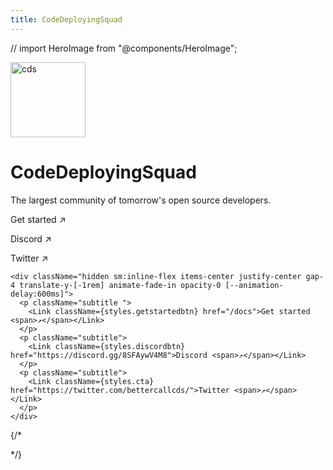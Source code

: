 ```yaml
---
title: CodeDeployingSquad
---
```


// import HeroImage from "@components/HeroImage";


<div className="home-content">
  <div className="content-container flex flex-col min-h-[calc(100svh-var(--nextra-navbar-height))] justify-center items-center">
    <div className="relative flex justify-center items-center translate-y-[-1rem] animate-fade-in opacity-0">
      <div className="  absolute flex justify-center items-center animate-blob top-16">
        <div className=" absolute -right-52 w-40 h-40  bg-indigo-500 opacity-50 rounded-full blur-3xl  "></div>
        <div className=" absolute -left-52 w-40 h-40 bg-blue-500 opacity-50 rounded-full blur-3xl "></div>
        </div>
          <Image
            className=" shadow-2xl rounded-full z-0"
            alt="cds"
            src="/cds_circle.png"
            width="120"
            height="120"
          />
      </div>
    <h1 className="headline translate-y-[-1rem] animate-fade-in opacity-0 [--animation-delay:200ms]">CodeDeployingSquad</h1>
    <p className="subtitle text-center translate-y-[-1rem] animate-fade-in opacity-0 [--animation-delay:400ms]">The <span className='font-extrabold'>largest community</span> of tomorrow's <span className='font-extrabold'>open source developers</span>.</p>
    <div className="flex flex-col sm:hidden items-center justify-center space-y-2 translate-y-[-1rem] animate-fade-in opacity-0 [--animation-delay:600ms] py-[20px]">
      <p className="subtitle w-screen flex justify-center items-center">
        <Link className={styles.getstartedbtn} href="/docs">Get started <span>↗</span></Link>
      </p>
      <p className="subtitle w-screen flex justify-center items-center">
        <Link className={styles.discordbtn}  href="https://discord.gg/8SFAywV4M8">Discord <span>↗</span></Link>
      </p>
      <p className="subtitle w-screen flex justify-center items-center">
        <Link className={styles.cta} href="https://twitter.com/bettercallcds/">Twitter <span>↗</span></Link>
      </p>
    </div>

    <div className="hidden sm:inline-flex items-center justify-center gap-4 translate-y-[-1rem] animate-fade-in opacity-0 [--animation-delay:600ms]">
      <p className="subtitle ">
        <Link className={styles.getstartedbtn} href="/docs">Get started <span>↗</span></Link>
      </p>
      <p className="subtitle">
        <Link className={styles.discordbtn}  href="https://discord.gg/8SFAywV4M8">Discord <span>↗</span></Link>
      </p>
      <p className="subtitle">
        <Link className={styles.cta} href="https://twitter.com/bettercallcds/">Twitter <span>↗</span></Link>
      </p>
    </div>

</div>

<style jsx>{`
  .content-container {
    max-width: 90rem;
    padding-left: max(env(safe-area-inset-left), 1.5rem);
    padding-right: max(env(safe-area-inset-right), 1.5rem);
    margin: 0 auto;
  }
  .headline {
    display: inline-flex;
    font-size: 3.125rem;
    font-size: min(4.375rem, max(8vw, 2.5rem));
    font-weight: 700;
    font-feature-settings: initial;
    letter-spacing: -0.22rem;
    margin-left: -0.2rem;
    margin-top: 3.4rem;
    line-height: 1.1;
    background-image: linear-gradient(146deg, #000, #757a7d);
    -webkit-background-clip: text;
    -webkit-text-fill-color: transparent;
    background-clip: text;
  }
  :global(.dark) .headline {
    background-image: linear-gradient(146deg, #fff, #757a7d);
  }
  .subtitle {
    font-size: 1.3rem;
    font-size: min(1.3rem, max(3.5vw, 1.2rem));
    font-feature-settings: initial;
    line-height: 1.6;
  }
  @media screen and (max-width: 1200px) {
    .headline {
      letter-spacing: -0.08rem;
    }
  }
`}</style>
  {/* <div className="p-[100px]">
    <HeroImage />
  </div> */}
</div>